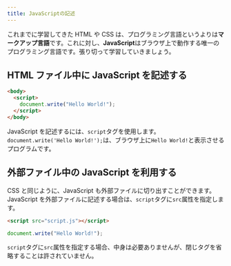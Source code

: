 ```yaml
---
title: JavaScriptの記述
---
```


これまでに学習してきた HTML や CSS は、プログラミング言語というよりは**マークアップ言語**です。これに対し、**JavaScript**はブラウザ上で動作する唯一のプログラミング言語です。張り切って学習していきましょう。

## HTML ファイル中に JavaScript を記述する

```html
<body>
  <script>
    document.write("Hello World!");
  </script>
</body>
```

JavaScript を記述するには、`script`タグを使用します。`document.write('Hello World!');`は、ブラウザ上に`Hello World!`と表示させるプログラムです。

## 外部ファイル中の JavaScript を利用する

CSS と同じように、JavaScript も外部ファイルに切り出すことができます。JavaScript を外部ファイルに記述する場合は、`script`タグに`src`属性を指定します。

```html title="index.html"
<script src="script.js"></script>
```

```js title="script.js"
document.write("Hello World!");
```

`script`タグに`src`属性を指定する場合、中身は必要ありませんが、閉じタグを省略することは許されていません。
